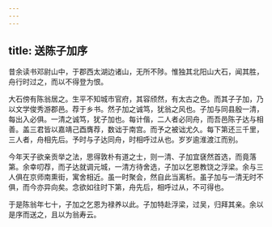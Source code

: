 ```yaml
---
---
---
```

title: 送陈子加序
---



昔余读书邓尉山中，于郡西太湖边诸山，无所不陟。惟独其北阳山大石，闻其胜，舟行时过之，而以不得登为恨。

大石傍有陈翁居之。生平不知城市官府，其容颀然，有太古之色。而其子子加，乃以文学俊秀游郡邑。荐于乡书。然子加之诚笃，犹翁之风也。子加与同县殷一清，每出入必俱。一清之诚笃，犹子加也。每计偕，二人者必同舟，而吾邑陈子达与相善。盖三君皆以嘉靖己酉膺荐，数诎于南宫。而予之被诎尤久。每下第还三千里，三人者，舟相先后。予时与子达同舟，时相呼过从也。岁岁逾淮渡江而别。

今年天子欲亲贡举之法，思得敦朴有道之士，则一清、子加宜褎然首选，而竟落第。余幸叨荐，而子达就调元城，一清方待舍选，子加以乞恩教饶之浮梁。余与三人俱在京师南熏街，寓舍相近。虽一时聚会，然自此当离析。虽子加与一清无时不俱，而今亦异向矣。念欲如往时下第，舟先后，相呼过从，不可得也。

于是陈翁年七十，子加之乞恩为禄养以此。子加特赴浮梁，过吴，归拜其亲。余以是序而送之，且以为翁寿云。
